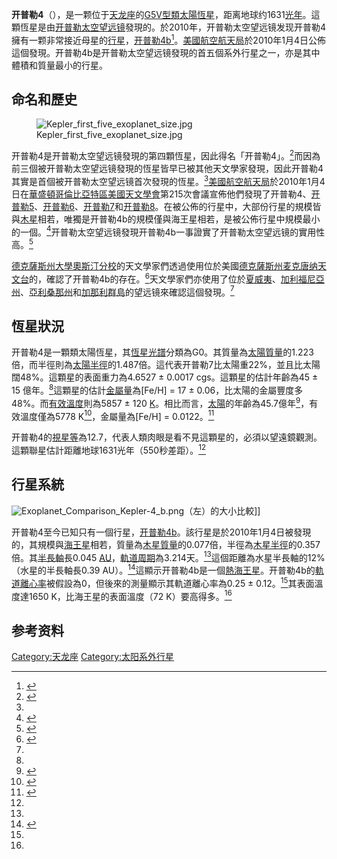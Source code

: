 {{Starbox begin 
| name = 开普勒4
}} 
{{Starbox image 
| image = 
| caption =
}} 
{{Starbox observe 
| epoch = [[J2000.0|J2000.0]]
| constell = [[天龙座|天龙座]]
| ra= {{RA|19|2|27.68}}<ref name="Borucki2010"/>
| dec={{DEC|+50|8|8.7}}<ref name="Borucki2010"/>
| appmag_v = 12.6
}} 
{{Starbox character
| class=G0
| r-i = ?
| v-r = ?
| b-v = ?
| u-b = ?
| variable = none
}} 
{{Starbox astrometry 
| radial_v = 
| prop_mo_ra = 
| prop_mo_dec = 
| parallax = 
| p_error = 
| dist_ly = 1631
| dist_pc =550 
| absmag_v =
}}  
{{Starbox detail 
| mass = 1.223
| age_gyr= 4.5 
| radius= 1.487
| temperature = 5857
| luminosity = 0.354±0.1
| metal = 
| gravity =
| rotation = 
}} 
{{Starbox catalog 
| names = {{KIC|11853905}}、KOI 7、[[2微米全天巡天|2MASS]] 19022767+5008087
}} 
{{Starbox end}}

'''开普勒4'''（{{lang en|'''Kepler-4'''}}），是一颗位于[[天龙座|天龙座]]的[[黄矮星|G5V型]][[類太陽恆星|類太陽恆星]]，距离地球约1631[[光年|光年]]。這顆恆星是由[[开普勒太空望远镜|开普勒太空望远镜]]發現的。於2010年，开普勒太空望远镜发现开普勒4擁有一颗非常接近母星的[[太阳系外行星|行星]]，[[开普勒4b|开普勒4b]]<ref name="datatable2">{{cite web |url=http://kepler.nasa.gov/Mission/tableofdiscoveries/ |title=Summary Table of Kepler Discoveries |date=2010-01-04 |work= |publisher=NASA |accessdate=2010-01-06 }}{{Dead link|date=2020年6月 |bot=InternetArchiveBot |fix-attempted=yes }}</ref>。[[美國航空航天局|美國航空航天局]]於2010年1月4日公佈這個發現。开普勒4b是开普勒太空望远镜發現的首五個系外行星之一，亦是其中體積和質量最小的行星。

==命名和歷史==
[[File:Kepler_first_five_exoplanet_size.jpg|thumb]]

开普勒4是开普勒太空望远镜發現的第四顆恆星，因此得名「开普勒4」。<ref>{{cite web |url=http://kepler.nasa.gov/Mission/QuickGuide/ |title=Kepler: About the Mission |author= |year=2011 |work=Kepler Mission |publisher=NASA |accessdate=24 February 2011 |archive-url=https://www.webcitation.org/67VwWtmA1?url=http://kepler.nasa.gov/Mission/QuickGuide/ |archive-date=2012-05-08 |dead-url=yes }}</ref>而因為前三個被开普勒太空望远镜發現的恆星皆早已被其他天文學家發現，因此开普勒4其實是首個被开普勒太空望远镜首次發現的恆星。<ref name="datatable"/>[[美國航空航天局|美國航空航天局]]於2010年1月4日在[[華盛頓哥倫比亞特區|華盛頓哥倫比亞特區]][[美國天文學會|美國天文學會]]第215次會議宣佈他們發現了开普勒4、[[开普勒5|开普勒5]]、[[开普勒6|开普勒6]]、[[开普勒7|开普勒7]]和[[开普勒8|开普勒8]]。在被公佈的行星中，大部份行星的規模皆與[[木星|木星]]相若，唯獨是开普勒4b的規模僅與海王星相若，是被公佈行星中規模最小的一個。<ref>{{cite web |url=http://cs.astronomy.com/asycs/blogs/astronomy/archive/2010/01/05/215th-aas-meeting-update-kepler-discoveries-the-talk-of-the-town.aspx |title=215th AAS meeting update: Kepler discoveries the talk of the town |author=Rich Talcott |date=5 January 2010 |work=Astronomy.com |publisher=Astronomy magazine |accessdate=24 February 2011 |archive-date=2011-07-18 |archive-url=https://web.archive.org/web/20110718093334/http://cs.astronomy.com/asycs/blogs/astronomy/archive/2010/01/05/215th-aas-meeting-update-kepler-discoveries-the-talk-of-the-town.aspx |dead-url=no }}</ref>开普勒太空望远镜發現开普勒4b一事證實了开普勒太空望远镜的實用性高。<ref name=First5>{{cite web |url=http://www.nasa.gov/mission_pages/kepler/news/kepler-5-exoplanets.html |title=NASA's Kepler Space Telescope Discovers its FIrst Five Exoplanets |author= |date=4 January 2010 |work= |publisher=[[NASA|NASA]] |accessdate=25 February 2011 |archive-date=2012-04-15 |archive-url=https://www.webcitation.org/66wzcVpYl?url=http://www.nasa.gov/mission_pages/kepler/news/kepler-5-exoplanets.html |dead-url=no }}</ref>

[[德克薩斯州大學奧斯汀分校|德克薩斯州大學奧斯汀分校]]的天文學家們透過使用位於美國[[德克薩斯州|德克薩斯州]]{{link-en|戴維斯堡|Fort Davis, Texas}}[[麦克唐纳天文台|麦克唐纳天文台]]的{{link-en|哈伦·J·史密斯望远镜|Harlan J. Smith Telescope}}，確認了开普勒4b的存在。<ref>{{cite web |url=http://www.utexas.edu/news/2010/01/04/mcdonald_new_planets/ |title=Texas Astronomers Aid Kepler Mission's Discovery of New Planets |author= |date=4 January 2010 |work=UT News |publisher=University of Texas at Austin |accessdate=25 February 2011 |archive-url=https://web.archive.org/web/20110628211946/http://www.utexas.edu/news/2010/01/04/mcdonald_new_planets/ |archive-date=2011-06-28 |dead-url=yes }}</ref>天文學家們亦使用了位於[[夏威夷|夏威夷]]、[[加利福尼亞州|加利福尼亞州]]、[[亞利桑那州|亞利桑那州]]和[[加那利群島|加那利群島]]的望远镜來確認這個發現。<ref name=First5 />

==恆星狀況==
开普勒4是一顆類太陽恆星，其[[恆星光譜|恆星光譜]]分類為G0。其質量為[[太陽質量|太陽質量]]的1.223倍，而半徑則為[[太陽|太陽半徑]]的1.487倍。這代表开普勒7比太陽重22%，並且比太陽闊48%。這顆星的表面重力為4.6527 ± 0.0017 cgs。這顆星的估計年齡為45 ± 15 億年。<ref name="EPE"/>這顆星的估計[[金屬量|金屬量]]為[Fe/H] = 17 ± 0.06，比太陽的金屬豐度多48%。而[[有效溫度|有效溫度]]則為5857 ± 120 [[開氏溫標|K]]。相比而言，[[太陽|太陽]]的年齡為45.7億年<ref>{{cite web |url=http://www.universetoday.com/18237/how-old-is-the-sun/ |title=How Old is the Sun? |author=Fraser Cain |date=16 September 2008 |work= |publisher=Universe Today |accessdate=25 February 2011 |archive-date=2010-08-18 |archive-url=https://web.archive.org/web/20100818191941/http://www.universetoday.com/18237/how-old-is-the-sun/ |dead-url=no }}</ref>，有效溫度僅為5778 K<ref>{{cite web |url=http://nssdc.gsfc.nasa.gov/planetary/factsheet/sunfact.html |title=Sun Fact Sheet |author=David Williams |date=1 September 2004 |work=[[Goddard_Space_Flight_Center|Goddard Space Flight Center]] |publisher=[[NASA|NASA]] |accessdate=27 February 2011 |archive-date=2010-07-15 |archive-url=https://web.archive.org/web/20100715200549/http://nssdc.gsfc.nasa.gov/planetary/factsheet/sunfact.html |dead-url=no }}</ref>，金屬量為[Fe/H] = 0.0122。<ref>
{{cite journal
 |last=Asplund|first=M.
 |coauthors=N. Grevesse and A. J. Sauval
 |year=2006
 |title=The new solar abundances - Part I: the observations
 |journal=Communications in Asteroseismology
 |volume=147 |pages=76–79
 |bibcode=2006CoAst.147...76A
 |doi=10.1553/cia147s76
}}</ref>

开普勒4的[[視星等|視星等]]為12.7，代表人類肉眼是看不見這顆星的，必須以望遠鏡觀測。這顆聯星估計距離地球1631光年（550秒差距）。<ref name="EPE"/>

== 行星系統 ==
[[File:Exoplanet_Comparison_Kepler-4_b.png|thumb]]（左）的大小比較]]

开普勒4至今已知只有一個行星，[[开普勒4b|开普勒4b]]。該行星是於2010年1月4日被發現的，其規模與[[海王星|海王星]]相若，質量為[[木星質量|木星質量]]的0.077倍，半徑為[[木星|木星半徑]]的0.357倍。其[[半長軸|半長軸]]長0.045 [[天文單位|AU]]，[[軌道周期|軌道周期]]為3.214天。<ref name="datatable"/>這個距離為水星半長軸的12%（水星的半長軸長0.39 AU）。<ref>{{cite web |url=http://nssdc.gsfc.nasa.gov/planetary/factsheet/mercuryfact.html |title=Mercury Fact Sheet |author=David Williams |date=17 November 2010 |work=[[Goddard_Space_Flight_Center|Goddard Space Flight Center]] |publisher=[[NASA|NASA]] |accessdate=25 February 2011 |archive-date=2014-03-28 |archive-url=https://web.archive.org/web/20140328023718/http://nssdc.gsfc.nasa.gov/planetary/factsheet/mercuryfact.html |dead-url=no }}</ref>這顯示开普勒4b是一個[[熱海王星|熱海王星]]。开普勒4b的[[軌道離心率|軌道離心率]]被假設為0，但後來的測量顯示其軌道離心率為0.25 ± 0.12。<ref name="Kipping2010"/>其表面溫度達1650 K，比海王星的表面溫度（72 K）要高得多。<ref name="datatable"/>

{{OrbitboxPlanet begin
| table_ref = <ref name="datatable"/><ref name="Kipping2010"/>}}
{{OrbitboxPlanet
| exoplanet = [[开普勒4b|b]]
| mass = 0.077
| radius = 0.357
| period = 3.2135
| semimajor = 0.04558
| eccentricity = 0.25 ± 0.12
| inclination = 89.76
}}
{{Orbitbox end}}

==参考资料==
{{reflist|refs=

<ref name="Borucki2010">{{cite journal | title=Kepler-4b: A Hot Neptune-like Planet of a G0 Star Near Main-sequence Turnoff | url=http://iopscience.iop.org/2041-8205/713/2/L126/fulltext/ | last1=Borucki | first1=William J. | last2=Koch | first2=David G. | last3=Brown | first3=Timothy M. | last4=Basri | first4=Gibor | last5=Batalha | first5=Natalie M. | last6=Caldwell | first6=Douglas A. | last7=Cochran | first7=William D. | last8=Dunham | first8=Edward W. | last9=Gautier III | first9=Thomas N. | display-authors=1 | journal=The Astrophysical Journal Letters | year=2010 | volume=713 | issue=2 | page=L126 | arxiv=1001.0604 | bibcode=2010ApJ...713L.126B | doi=10.1088/2041-8205/713/2/L126 | access-date=2013-12-07 | archive-date=2019-12-13 | archive-url=https://web.archive.org/web/20191213160523/http://iopscience.iop.org/2041-8205/713/2/L126/fulltext/ | dead-url=no }}</ref>

<ref name="datatable">{{cite web |url=http://kepler.nasa.gov/Mission/discoveries/ |title=Summary Table of Kepler Discoveries |date=2010-08-27 |work= |publisher=NASA |accessdate=2010-10-16 |archive-date=2017-04-01 |archive-url=https://web.archive.org/web/20170401080610/https://kepler.nasa.gov/MIssion/discoveries/ |dead-url=yes }}</ref>

<ref name="EPE">{{cite web | url=http://exoplanet.eu/catalog/kepler-4_b/ | title=Planet Kepler-4 b | author=Jean Schneider | year=2010 | work=[[Extrasolar_Planets_Encyclopaedia|Extrasolar Planets Encyclopaedia]] | publisher=Jean Schneider | accessdate=5 August 2012 | archive-date=2019-05-19 | archive-url=https://web.archive.org/web/20190519040208/http://exoplanet.eu/catalog/kepler-4_b/ | dead-url=no }}</ref>

<ref name="Kipping2010">{{cite journal | title=An Independent Analysis of Kepler-4b through Kepler-8b | url=http://iopscience.iop.org/0004-637X/730/1/50/fulltext/ | last1=Kipping | first1=David | last2=Bakos | first2=Gáspár | journal=The Astrophysical Journal | year=2011 | volume=730 | issue=1 | at=50 | arxiv=1004.3538 | bibcode=2011ApJ...730...50K | doi=10.1088/0004-637X/730/1/50 | access-date=2013-12-07 | archive-date=2019-12-13 | archive-url=https://web.archive.org/web/20191213160527/http://iopscience.iop.org/0004-637X/730/1/50/fulltext/ | dead-url=no }}</ref>

}}

{{Sky|19|2|27.7|+|50|8|8.7|550}}

[[Category:天龙座|Category:天龙座]]
[[Category:太阳系外行星|Category:太阳系外行星]]